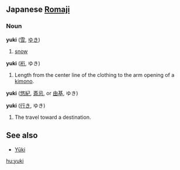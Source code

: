 ==Japanese [[Romaji]] ==
===Noun===
'''yuki''' ([[雪]], [[ゆき]])

# [[snow]]

'''yuki''' ([[裄]], ゆき)

# Length from the center line of the clothing to the arm opening of a [[kimono]].

'''yuki''' ([[悠紀]], [[斎忌]], or [[由基]], ゆき)

'''yuki''' ([[行き]], ゆき)
# The travel toward a destination.

==See also==
* [[Yūki]]

[[hu:yuki]]